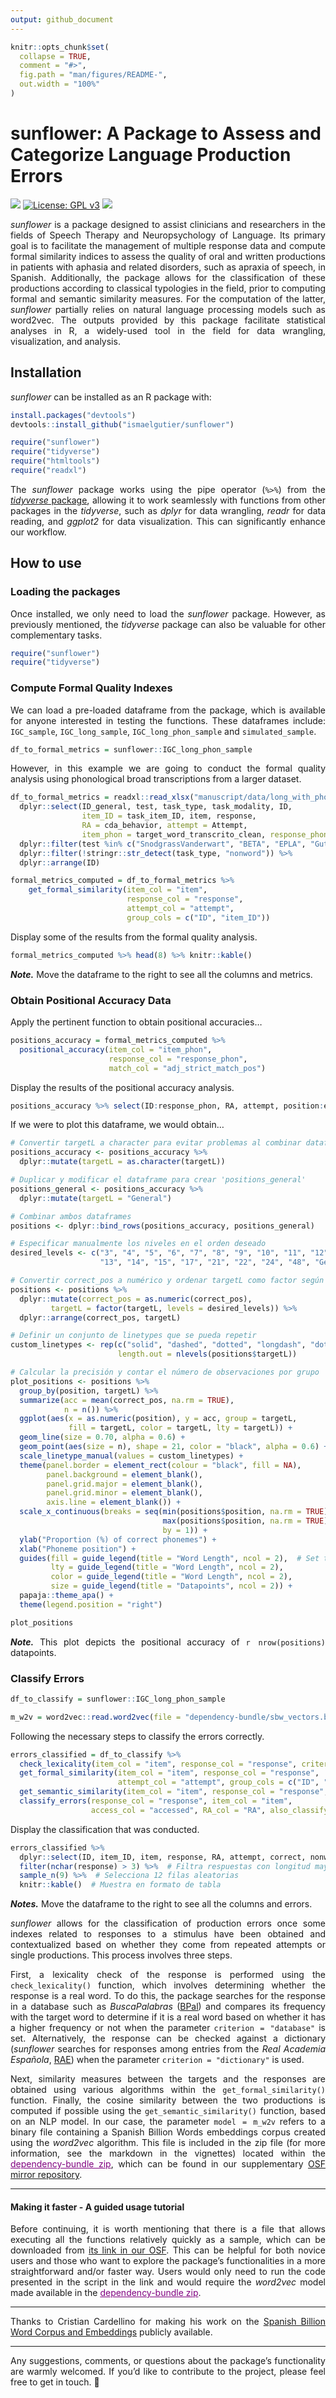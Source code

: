 ```yaml
---
output: github_document
---
```


<!-- README.md is generated from README.Rmd. Please edit that file -->

```r

knitr::opts_chunk$set(
  collapse = TRUE,
  comment = "#>",
  fig.path = "man/figures/README-",
  out.width = "100%"
)

```

# sunflower: A Package to Assess and Categorize Language Production Errors

<!-- badges start -->

![](https://img.shields.io/badge/sunflower-v._1.01-orange?style=flat&link=https%3A%2F%2Fgithub.com%2Fismaelgutier%2Fsunflower) [![License: GPL v3](https://img.shields.io/badge/License-GPLv3-blue.svg)](https://www.gnu.org/licenses/gpl-3.0) ![](https://img.shields.io/badge/Language-grey?style=flat&logo=R&color=grey&link=https%3A%2F%2Fwww.r-project.org%2F)

<!-- badges end -->

<div align="justify">

*sunflower* is a package designed to assist clinicians and researchers in the fields of Speech Therapy and Neuropsychology of Language. Its primary goal is to facilitate the management of multiple response data and compute formal similarity indices to assess the quality of oral and written productions in patients with aphasia and related disorders, such as apraxia of speech, in Spanish. Additionally, the package allows for the classification of these productions according to classical typologies in the field, prior to computing formal and semantic similarity measures. For the computation of the latter, *sunflower* partially relies on natural language processing models such as word2vec. The outputs provided by this package facilitate statistical analyses in R, a widely-used tool in the field for data wrangling, visualization, and analysis.

## Installation

*sunflower* can be installed as an R package with:

```r
install.packages("devtools")
devtools::install_github("ismaelgutier/sunflower")
```
```r
require("sunflower")
require("tidyverse")
require("htmltools")
require("readxl")
```

The *sunflower* package works using the pipe operator (`%>%`) from the [*tidyverse* package](https://www.tidyverse.org/), allowing it to work seamlessly with functions from other packages in the *tidyverse*, such as *dplyr* for data wrangling, *readr* for data reading, and *ggplot2* for data visualization. This can significantly enhance our workflow.

## How to use

### Loading the packages

Once installed, we only need to load the *sunflower* package. However, as previously mentioned, the *tidyverse* package can also be valuable for other complementary tasks.
```r
require("sunflower")
require("tidyverse")
```

### Compute Formal Quality Indexes

We can load a pre-loaded dataframe from the package, which is available for anyone interested in testing the functions. These dataframes include: `IGC_sample`, `IGC_long_sample`, `IGC_long_phon_sample` and `simulated_sample`.

```r
df_to_formal_metrics = sunflower::IGC_long_phon_sample
```

However, in this example we are going to conduct the formal quality analysis using phonological broad transcriptions from a larger dataset.

```r
df_to_formal_metrics = readxl::read_xlsx("manuscript/data/long_with_phon.xlsx") %>%
  dplyr::select(ID_general, test, task_type, task_modality, ID, 
                item_ID = task_item_ID, item, response, 
                RA = cda_behavior, attempt = Attempt,
                item_phon = target_word_transcrito_clean, response_phon = response_word_transcrito_clean) %>%
  dplyr::filter(test %in% c("SnodgrassVanderwart", "BETA", "EPLA", "Gutiérrez-Cordero")) %>%
  dplyr::filter(!stringr::str_detect(task_type, "nonword")) %>%
  dplyr::arrange(ID)
```

```r
formal_metrics_computed = df_to_formal_metrics %>% 
    get_formal_similarity(item_col = "item", 
                          response_col = "response",
                          attempt_col = "attempt",
                          group_cols = c("ID", "item_ID"))
```

Display some of the results from the formal quality analysis.

```r
formal_metrics_computed %>% head(8) %>% knitr::kable()
```

***Note.*** Move the dataframe to the right to see all the columns and metrics.


### Obtain Positional Accuracy Data

Apply the pertinent function to obtain positional accuracies...

```r
positions_accuracy = formal_metrics_computed %>% 
  positional_accuracy(item_col = "item_phon", 
                      response_col = "response_phon", 
                      match_col = "adj_strict_match_pos")
```

Display the results of the positional accuracy analysis.

```r
positions_accuracy %>% select(ID:response_phon, RA, attempt, position:element_in_response) %>% head(8) %>% knitr::kable()
```

If we were to plot this dataframe, we would obtain...

```r
# Convertir targetL a character para evitar problemas al combinar dataframes
positions_accuracy <- positions_accuracy %>%
  dplyr::mutate(targetL = as.character(targetL))

# Duplicar y modificar el dataframe para crear 'positions_general'
positions_general <- positions_accuracy %>%
  dplyr::mutate(targetL = "General")

# Combinar ambos dataframes
positions <- dplyr::bind_rows(positions_accuracy, positions_general)

# Especificar manualmente los niveles en el orden deseado
desired_levels <- c("3", "4", "5", "6", "7", "8", "9", "10", "11", "12",
                    "13", "14", "15", "17", "21", "22", "24", "48", "General")

# Convertir correct_pos a numérico y ordenar targetL como factor según desired_levels
positions <- positions %>%
  dplyr::mutate(correct_pos = as.numeric(correct_pos),
         targetL = factor(targetL, levels = desired_levels)) %>%
  dplyr::arrange(correct_pos, targetL)

# Definir un conjunto de linetypes que se pueda repetir
custom_linetypes <- rep(c("solid", "dashed", "dotted", "longdash", "dotdash"),
                        length.out = nlevels(positions$targetL))

# Calcular la precisión y contar el número de observaciones por grupo
plot_positions <- positions %>%
  group_by(position, targetL) %>%
  summarize(acc = mean(correct_pos, na.rm = TRUE),
            n = n()) %>%
  ggplot(aes(x = as.numeric(position), y = acc, group = targetL,
             fill = targetL, color = targetL, lty = targetL)) +
  geom_line(size = 0.70, alpha = 0.6) +
  geom_point(aes(size = n), shape = 21, color = "black", alpha = 0.6) +
  scale_linetype_manual(values = custom_linetypes) +
  theme(panel.border = element_rect(colour = "black", fill = NA),
        panel.background = element_blank(),
        panel.grid.major = element_blank(),
        panel.grid.minor = element_blank(),
        axis.line = element_blank()) +
  scale_x_continuous(breaks = seq(min(positions$position, na.rm = TRUE), 
                                  max(positions$position, na.rm = TRUE), 
                                  by = 1)) +
  ylab("Proportion (%) of correct phonemes") +
  xlab("Phoneme position") +
  guides(fill = guide_legend(title = "Word Length", ncol = 2),  # Set the legend to 2 columns
         lty = guide_legend(title = "Word Length", ncol = 2),
         color = guide_legend(title = "Word Length", ncol = 2),
         size = guide_legend(title = "Datapoints", ncol = 2)) +
  papaja::theme_apa() +
  theme(legend.position = "right")
```

```r
plot_positions
```

***Note.*** This plot depicts the positional accuracy of `r nrow(positions)` datapoints.


### Classify Errors

```r
df_to_classify = sunflower::IGC_long_phon_sample

m_w2v = word2vec::read.word2vec(file = "dependency-bundle/sbw_vectors.bin", normalize = TRUE)
```

Following the necessary steps to classify the errors correctly.

```r
errors_classified = df_to_classify %>% 
  check_lexicality(item_col = "item", response_col = "response", criterion = "database") %>%
  get_formal_similarity(item_col = "item", response_col = "response", 
                        attempt_col = "attempt", group_cols = c("ID", "item_ID")) %>%
  get_semantic_similarity(item_col = "item", response_col = "response", model = m_w2v) %>%
  classify_errors(response_col = "response", item_col = "item",
                  access_col = "accessed", RA_col = "RA", also_classify_RAs = T)
```

Display the classification that was conducted.

```r
errors_classified %>%
  dplyr::select(ID, item_ID, item, response, RA, attempt, correct, nonword:check_comment) %>%
  filter(nchar(response) > 3) %>%  # Filtra respuestas con longitud mayor a 3 caracteres
  sample_n(9) %>%  # Selecciona 12 filas aleatorias
  knitr::kable()  # Muestra en formato de tabla
```

***Notes.*** Move the dataframe to the right to see all the columns and errors.

*sunflower* allows for the classification of production errors once some indexes related to responses to a stimulus have been obtained and contextualized based on whether they come from repeated attempts or single productions. This process involves three steps.

First, a lexicality check of the response is performed using the `check_lexicality()` function, which involves determining whether the response is a real word. To do this, the package searches for the response in a database such as *BuscaPalabras* ([BPal](https://www.uv.es/~mperea/Davis_Perea_in_press.pdf)) and compares its frequency with the target word to determine if it is a real word based on whether it has a higher frequency or not when the parameter `criterion = "database"` is set. Alternatively, the response can be checked against a dictionary (*sunflower* searches for responses among entries from the *Real Academia Española*, [RAE](https://www.rae.es/)) when the parameter `criterion = "dictionary"` is used.

Next, similarity measures between the targets and the responses are obtained using various algorithms within the `get_formal_similarity()` function. Finally, the cosine similarity between the two productions is computed if possible using the `get_semantic_similarity()` function, based on an NLP model. In our case, the parameter `model = m_w2v` refers to a binary file containing a Spanish Billion Words embeddings corpus created using the *word2vec* algorithm. This file is included in the zip file (for more information, see the markdown in the vignettes) located within the <a href="https://osf.io/mfcvb" style="color: purple;">dependency-bundle zip</a>, which can be found in our supplementary [OSF mirror repository](https://osf.io/akuxv/).

----

#### Making it faster - A guided usage tutorial

Before continuing, it is worth mentioning that there is a file that allows executing all the functions relatively quickly as a sample, which can be downloaded from  <a href="https://osf.io/urz4y">its link in our OSF</a>. This can be helpful for both novice users and those who want to explore the package's functionalities in a more straightforward and/or faster way. Users would only need to run the code presented in the script in the link and would require the <em>word2vec</em> model made available in the <a href="https://osf.io/mfcvb" style="color: purple;">dependency-bundle zip</a>.</span>

----

Thanks to Cristian Cardellino for making his work on the [Spanish Billion Word Corpus and Embeddings](https://crscardellino.github.io/SBWCE/) publicly available.

----

Any suggestions, comments, or questions about the package's functionality are warmly welcomed. If you’d like to contribute to the project, please feel free to get in touch. 🌻

